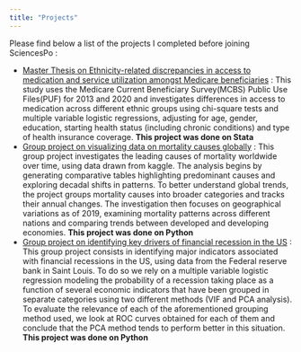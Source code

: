 ```yaml
---
title: "Projects"
--- 
```

Please find below a list of the projects I completed before joining SciencesPo : 

* [Master Thesis on Ethnicity-related discrepancies in access to medication and service utilization amongst Medicare beneficiaries](./Master_Thesis.html) : This study uses the Medicare Current Beneficiary Survey(MCBS) Public Use Files(PUF) for 2013 and 2020 and investigates differences in access to medication across different ethnic groups using chi-square tests and multiple variable logistic regressions, adjusting for age, gender, education, starting health status (including chronic conditions) and type of health insurance coverage. **This project was done on Stata**
* [Group project on visualizing data on mortality causes globally](./KUBS_Mortality.html) : This group project investigates the leading causes of mortality worldwide over time, using data drawn from kaggle. The analysis begins by generating comparative tables highlighting predominant causes and exploring decadal shifts in patterns. To better understand global trends, the project groups mortality causes into broader categories and tracks their annual changes. The investigation then focuses on geographical variations as of 2019, examining mortality patterns across different nations and comparing trends between developed and developing economies. **This project was done on Python**
* [Group project on identifying key drivers of financial recession in the US](./KUBS_Recession.html) : This group project consists in identifying major indicators associated with financial recessions in the US, using data from the Federal reserve bank in Saint Louis. To do so we rely on a multiple variable logistic regression modeling the probability of a recession taking place as a function of several economic indicators that have been grouped in separate categories using two different methods (VIF and PCA analysis). To evaluate the relevance of each of the aforementioned grouping method used, we look at ROC curves obtained for each of them and conclude that the PCA method tends to perform better in this situation. **This project was done on Python**
